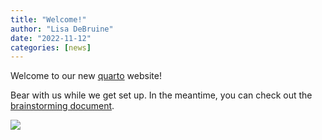 ```yaml
---
title: "Welcome!"
author: "Lisa DeBruine"
date: "2022-11-12"
categories: [news]
---
```


Welcome to our new [quarto](https://quarto.org/docs/reference/projects/websites.html) website!

Bear with us while we get set up. In the meantime, you can check out the [brainstorming document](https://docs.google.com/document/d/1X6b3am7zwDYXT2-TUR-a85-xG-cdrE8_vz9GICbwAl0/edit).

![](rainbow-faces.jpg){fig-alt="Six 3D faces in rainbow colours"}

